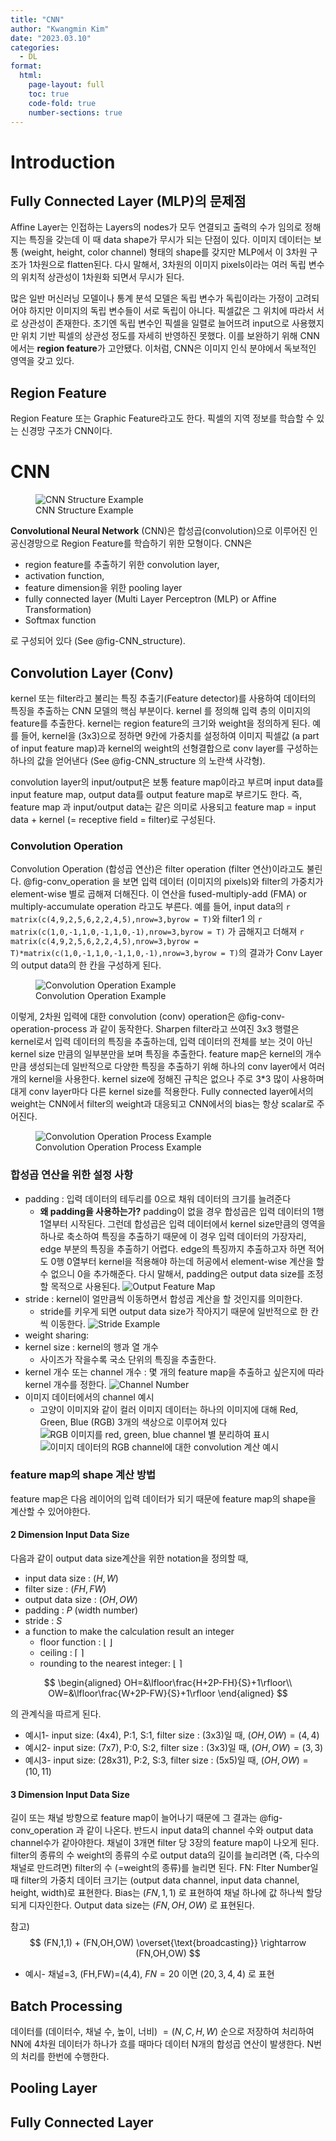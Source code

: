 ```yaml
---
title: "CNN"
author: "Kwangmin Kim"
date: "2023.03.10"
categories: 
  - DL
format: 
  html:
    page-layout: full
    toc: true
    code-fold: true
    number-sections: true
---
```


# Introduction

## Fully Connected Layer (MLP)의 문제점

Affine Layer는 인접하는 Layers의 nodes가 모두 연결되고 출력의 수가 임의로 정해지는 특징을 갖는데 이 때 data shape가 무시가 되는 단점이 있다. 이미지 데이터는 보통 (weight, height, color channel) 형태의 shape를 갖지만 MLP에서 이 3차원 구조가 1차원으로 flatten된다. 다시 말해서, 3차원의 이미지 pixels이라는 여러 독립 변수의 위치적 상관성이 1차원화 되면서 무시가 된다.

많은 일반 머신러닝 모델이나 통계 분석 모델은 독립 변수가 독립이라는 가정이 고려되어야 하지만 이미지의 독립 변수들이 서로 독립이 아니다. 픽셀값은 그 위치에 따라서 서로 상관성이 존재한다. 초기엔 독립 변수인 픽셀을 일렬로 늘어뜨려 input으로 사용했지만 위치 기반 픽셀의 상관성 정도를 자세히 반영하진 못했다. 이를 보완하기 위해 CNN에서는 **region feature**가 고안됐다. 이처럼, CNN은 이미지 인식 분야에서 독보적인 영역을 갖고 있다.

## Region Feature

Region Feature 또는 Graphic Feature라고도 한다. 픽셀의 지역 정보를 학습할 수 있는 신경망 구조가 CNN이다. 

# CNN

![CNN Structure Example](../../../../../images/cnn/figure1.png){#fig-CNN_structure}

**Convolutional Neural Network** (CNN)은 합성곱(convolution)으로 이루어진 인공신경망으로 Region Feature를 학습하기 위한 모형이다. CNN은 

* region feature를 추출하기 위한 convolution layer, 
* activation function,
* feature dimension을 위한 pooling layer 
* fully connected layer (Multi Layer Perceptron (MLP) or Affine Transformation)
* Softmax function

로 구성되어 있다 (See @fig-CNN_structure).


## Convolution Layer (Conv)

kernel 또는 filter라고 불리는 특징 추출기(Feature detector)를 사용하여 데이터의 특징을 추출하는 CNN 모델의 핵심 부분이다. kernel 를 정의해 입력 층의 이미지의 feature를 추출한다. kernel는 region feature의 크기와 weight을 정의하게 된다. 예를 들어, kernel을 (3x3)으로 정하면 9칸에 가중치를 설정하여 이미지 픽셀값 (a part of input feature map)과 kernel의 weight의 선형결합으로 conv layer를 구성하는 하나의 값을 얻어낸다 (See @fig-CNN_structure 의 노란색 사각형). 

convolution layer의 input/output은 보통 feature map이라고 부르며 input data를 input feature map, output data를 output feature map로 부르기도 한다. 즉, feature map 과 input/output data는 같은 의미로 사용되고 feature map = input data + kernel (= receptive field = filter)로 구성된다.


### Convolution Operation 

Convolution Operation (합성곱 연산)은 filter operation (filter 연산)이라고도 불린다. @fig-conv_operation 을 보면 입력 데이터 (이미지의 pixels)와 filter의 가중치가 element-wise 별로 곱해져 더해진다. 이 연산을 fused-multiply-add (FMA) or multiply-accumulate operation 라고도 부른다. 예를 들어, input data의 `r matrix(c(4,9,2,5,6,2,2,4,5),nrow=3,byrow = T)`와 filter1 의 `r  matrix(c(1,0,-1,1,0,-1,1,0,-1),nrow=3,byrow = T)` 가 곱해지고 더해져 `r matrix(c(4,9,2,5,6,2,2,4,5),nrow=3,byrow = T)*matrix(c(1,0,-1,1,0,-1,1,0,-1),nrow=3,byrow = T)`의 결과가 Conv Layer의 output data의 한 칸을 구성하게 된다. 

![Convolution Operation Example](../../../../../images/cnn/figure2.png){#fig-conv_operation}

이렇게, 2차원 입력에 대한 convolution (conv) operation은 @fig-conv-operation-process 과 같이 동작한다. Sharpen filter라고 쓰여진 3x3 행렬은 kernel로서 입력 데이터의 특징을 추출하는데, 입력 데이터의 전체를 보는 것이 
아닌 kernel size 만큼의 일부분만을 보며 특징을 추출한다. feature map은 kernel의 개수만큼 생성되는데 일반적으로 다양한 특징을 추출하기 위해 하나의 conv layer에서 여러개의 kernel을 사용한다. kernel size에 정해진 규칙은 없으나 주로 3*3 많이 사용하며 대게 conv layer마다 다른 kernel size를 적용한다. Fully connected layer에서의 weight는 CNN에서 filter의 weight과 대응되고 CNN에서의 bias는 항상 scalar로 주어진다.

![Convolution Operation Process Example](../../../../../images/cnn/figure3.gif){#fig-conv-operation-process}

### 합성곱 연산을 위한 설정 사항

- padding : 입력 데이터의 테두리를 0으로 채워 데이터의 크기를 늘려준다
    - **왜 padding을 사용하는가?** padding이 없을 경우 합성곱은 입력 데이터의 1행 1열부터 시작된다. 그런데 합성곱은 입력 데이터에서 kernel size만큼의 영역을 하나로 축소하여 특징을 추출하기 때문에 이 경우 입력 데이터의 가장자리, edge 부분의 특징을 추출하기 어렵다. edge의 특징까지 추출하고자 하면 적어도 0행 0열부터 kernel을 적용해야 하는데 허공에서 element-wise 계산을 할 수 없으니 0을 추가해준다. 다시 말해서, padding은 output data size를 조정할 목적으로 사용된다.
    ![Output Feature Map](../2023-03-10_cnn/output_featuremap.png){#fig-output_featuremap}
- stride : kernel이 얼만큼씩 이동하면서 합성곱 계산을 할 것인지를 의미한다.
    - stride를 키우게 되면 output data size가 작아지기 때문에 일반적으로 한 칸씩 이동한다.
    ![Stride Example](../../../../../images/cnn/stride.PNG){#fig-stride}
- weight sharing:    
- kernel size : kernel의 행과 열 개수
    - 사이즈가 작을수록 국소 단위의 특징을 추출한다.
- kernel 개수 또는 channel 개수 : 몇 개의 feature map을 추출하고 싶은지에 따라 kernel 개수를 정한다.
    ![Channel Number](../../../../../images/cnn/channel%20number.PNG){#fig-channel_number}
* 이미지 데이터에서의 channel 예시
  * 고양이 이미지와 같이 컬러 이미지 데이터는 하나의 이미지에 대해 Red, Green, Blue (RGB) 3개의 색상으로 이루어져 있다 
    ![RGB 이미지를 red, green, blue channel 별 분리하여 표시](../../../../../images/cnn/image_featuremap.png){#fig-img_featuremap}
    ![이미지 데이터의 RGB channel에 대한 convolution 계산 예시](../../../../../images/cnn/image_featuremap_convolution.png){#fig-img_featuremap_conv}

### feature map의 shape 계산 방법

feature map은 다음 레이어의 입력 데이터가 되기 때문에 feature map의 shape을 계산할 수 있어야한다.

#### 2 Dimension Input Data Size

다음과 같이 output data size계산을 위한 notation을 정의할 때,

* input data size : $(H,W)$
* filter size : $(FH, FW)$
* output data size : $(OH, OW)$
* padding : $P$ (width number)
* stride : $S$
* a function to make the calculation result an integer
  * floor function : $\lfloor \text{ } \rfloor$
  * ceiling : $\lceil \text{ } \rceil$
  * rounding to the nearest integer: $\lfloor \text{ } \rceil$

$$
\begin{aligned}
  OH=&\lfloor\frac{H+2P-FH}{S}+1\rfloor\\
  OW=&\lfloor\frac{W+2P-FW}{S}+1\rfloor
\end{aligned}
$$

의 관계식을 따르게 된다.

* 예시1- input size: (4x4), P:1, S:1, filter size : (3x3)일 때, $(OH,OW)=(4,4)$
* 예시2- input size: (7x7), P:0, S:2, filter size : (3x3)일 때, $(OH,OW)=(3,3)$
* 예시3- input size: (28x31), P:2, S:3, filter size : (5x5)일 때, $(OH,OW)=(10,11)$



#### 3 Dimension Input Data Size

길이 또는 채널 방향으로 feature map이 늘어나기 때문에 그 결과는 @fig-conv_operation 과 같이 나온다. 반드시 input data의 channel 수와 output data channel수가 같아야한다. 채널이 3개면 filter 당 3장의 feature map이 나오게 된다. filter의 종류의 수 weight의 종류의 수로 output data의 길이를 늘리려면 (즉, 다수의 채널로 만드려면) filter의 수 (=weight의 종류)를 늘리면 된다. FN: Flter Number일 때  filter의 가중치 데이터 크기는 (output data channel, input data channel, height, width)로 표현한다. Bias는 $(FN,1,1)$ 로 표현하여 채널 하나에 값 하나씩 할당되게 디자인한다. Output data size는 $(FN,OH,OW)$ 로 표현된다. 

참고) 
$$
(FN,1,1) + (FN,OH,OW) \overset{\text{broadcasting}} \rightarrow (FN,OH,OW) 
$$

* 예시- 채널=3, (FH,FW)=(4,4), $FN=20$ 이면 $(20,3,4,4)$ 로 표현

## Batch Processing

데이터를 (데이터수, 채널 수, 높이, 너비) $= (N,C,H,W)$ 순으로 저장하여 처리하여 NN에 4차원 데이터가 하나가 흐를 때마다 데이터 N개의 합성곱 연산이 발생한다. N번의 처리를 한번에 수행한다.

## Pooling Layer

## Fully Connected Layer
